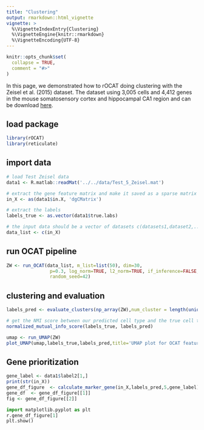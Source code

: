 ```yaml
---
title: "Clustering"
output: rmarkdown::html_vignette
vignette: >
  %\VignetteIndexEntry{Clustering}
  %\VignetteEngine{knitr::rmarkdown}
  %\VignetteEncoding{UTF-8}
---
```


```r
knitr::opts_chunk$set(
  collapse = TRUE,
  comment = "#>"
)
```

In this page, we demonstrated how to rOCAT doing clustering with the Zeisel et al. (2015) dataset.
The dataset using 3,005 cells and 4,412 genes in the mouse somatosensory cortex and hippocampal CA1 region and can be download [here](https://github.com/bowang-lab/OCAT/blob/master/vignettes/Clustering/Test_5_Zeisel.mat).

## load package 

```r
library(rOCAT)
library(reticulate)
```

## import data

```r
# load Test Zeisel data
data1 <- R.matlab::readMat('../../data/Test_5_Zeisel.mat')

# extract the gene feature matrix and make it saved as a sparse matrix
in_X <- as(data1$in.X, 'dgCMatrix')

# extract the labels
labels_true <- as.vector(data1$true.labs)

# the input data should be a vector of datasets c(datasets1,dataset2,...)
data_list <- c(in_X)
```

## run OCAT pipeline

```r
ZW <- run_OCAT(data_list, m_list=list(50), dim=30, 
                p=0.3, log_norm=TRUE, l2_norm=TRUE, if_inference=FALSE, 
                random_seed=42)
```

## clustering and evaluation

```r
labels_pred <- evaluate_clusters(np_array(ZW),num_cluster = length(unique(labels_true)))

# get the NMI score between our predicted cell type and the true cell type 
normalized_mutual_info_score(labels_true, labels_pred)

umap <- run_UMAP(ZW)
plot_UMAP(umap,labels_true,labels_pred,title='UMAP plot for OCAT features')
```

## Gene prioritization
```r
gene_label <- data1$label2[1,]
print(str(in_X))
gene_df_figure  <- calculate_marker_gene(in_X,labels_pred,5,gene_label)
gene_df  <- gene_df_figure[[1]]
fig <- gene_df_figure[[2]]
```

```python
import matplotlib.pyplot as plt
r.gene_df_figure[1]
plt.show()
```
